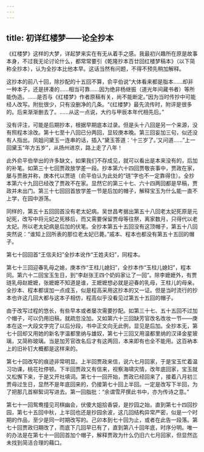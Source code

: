 ```yaml
---
---
---
```

title: 初详红楼梦——论全抄本
---




《红楼梦》这样的大梦，详起梦来实在有无从着手之感。我最初兴趣所在原是故事本身，不过我无论讨论什么，都常常要引《乾隆抄本百廿回红楼梦稿本》（以下简称全抄本），认为全抄本比他本早。这话当然有问题，不得不预先稍加解释。

这抄本的前八十回，除抄配的十五回不算，俞平伯说“大体看来都是脂本……却非一种本子，还是拼凑的……相当可靠……因为绝非杨继振（道光年间藏书者）等所能伪造。……是否与《红楼梦》作者原稿有关，尚不能断定。”因为当时传抄中可能经人改写。附批很少，只有没删净的几条。“《红楼梦》最先流传时，附评是很多的。后来渐渐删去了。……从这一点说，大约与甲辰本年代相先后。”

没有评注，可能是后期抄本，根据早期底本过录。但是头十八回是另一个来源，没有照程本涂改。第十七至十八回已分两回，显较庚本晚。第三回妄加三句，似还没有人指出。凤姐问黛玉一连串的话，插入“黛玉答道：‘十三岁了。’又问道……”上一回黛玉“年方五岁”，从扬州进京，路上走了八年！

此外俞平伯举出的许多缺文，如果我们不存成见，就可以看出是本来没有的，后加的补笔。如第三十七回贾政放学差一段。抄本第六十四回贾敬丧事中，贾政在家，屡与贾赦并称，庚本代以贾琏（俞平伯认为此处的“琏”字也不一定靠得住）。全抄本第六十九回已经改了贾政不在家。显然它的第三十七、六十四两回都是早稿，贾政并未出门。第三十七回回首放学差一节是后加的帽子，解释宝玉为什么能一直不上学，在园中游荡。

同样的，第五十五回回首没有老太妃病。吴世昌考据出第五十八回老太妃死原是元妃死，改写中将元妃之死移后，而又需要保留贾母等往祭，离家数月，只得代以老太妃。所以老太妃病是后加的伏笔。全抄本第五十五回没有这顶帽子，第五十八回突然说：“谁知上回所表的那位老太妃已薨。”戚本、程本也都没有第五十五回的帽子。

第七十回回首“王信夫妇”全抄本讹作“王姓夫妇”，同程本。

第七十三回迎春乳母之媳，庚本作“王柱儿媳妇”，全抄本作“玉柱儿媳妇”，程本同。第六十二回宝玉生日，到“李赵张王四个奶妈家让了一回”。除李嬷嬷外，有贾琏乳母赵嬷嬷，张嬷嬷不知道是谁，王嬷嬷想必就是迎春的乳母，王柱儿的母亲。全抄本、程本都误加一点成玉，似是程高采用这抄本的又一证。但是当时流行的抄本也许这几回大都与这本子相仿，程高似乎没看见过第五十五回的帽子。

由于改写过程的悠长，有些早本或者屡次需要抄配。如第三十七、五十五回不过加个帽子，可以仍用旧稿，就疏忽没加。又如第六十三回缺芳官改名改妆一节——庚本在这一大段文字完了以后分段，书中正文向无此例，显见是后加。全抄本无，第七十回却又用她的新名字温都里纳与雄奴，第七十三回又用温都里纳的汉译金星玻璃，又简称玻璃。当是加芳官改名后才有这两回，本来即有也全不能用。这百衲本上的旧补钉大概都是这样来的。

第七十回改写的痕迹非常明显。上半回贾政来信，说六七月回家，于是宝玉忙着温习功课，桃花社停顿。下半回贾政又有信来，视察海啸灾情，改年底回家，宝玉就又松懈下来，于是又开社填词。第七十一回开始，贾政已经回来了，接着八月初三贾母过生日，显然不是年底回来的，仍接第七十回上半回。一定是改写下半回，为了把那几首柳絮词写进去。第一回脂批：“余谓雪芹撰此书中，亦为传诗之意。”

第七十一回鸳鸯撞见司棋幽会，伏傻大姐拾香袋，是抄园之始，直到第七十四回抄园，第七十五回中秋，上半回也还是抄园余波，这几回结构异常严密，似是一个时期的作品，至少是同一时期改写的。己卯本到七十回为止，或者在此告一段落。第七十回贾政归期改了，而底下几回早已有了，直到第八十回年底，时序分明。唯一的办法是在第七十一回回首加个帽子，解释贾政为什么仍旧六七月回家，但显然迄未找到简洁合理的藉口。